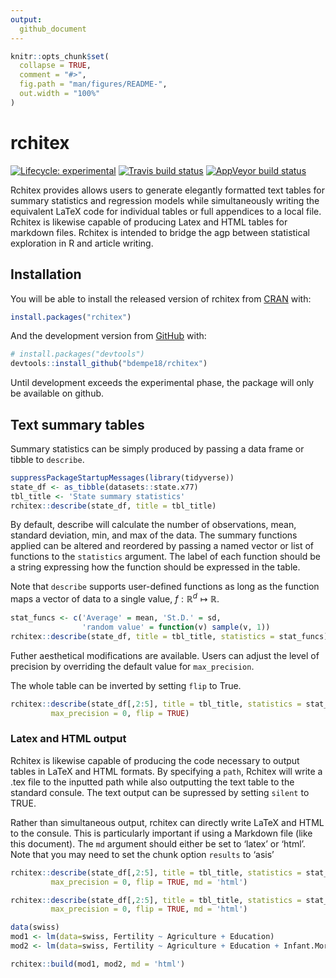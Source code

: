 ```yaml
---
output: 
  github_document
---
```


<!-- <style> -->

<!-- table, th, td { -->
<!-- border: 3 px solid green; -->
<!-- } -->

<!-- td { -->
<!--   style="padding: 0em;" -->
<!-- } -->

</style>

<!-- README.md is generated from README.Rmd. Please edit that file -->

```r
knitr::opts_chunk$set(
  collapse = TRUE,
  comment = "#>",
  fig.path = "man/figures/README-",
  out.width = "100%"
)
```
# rchitex

<!-- badges: start -->
[![Lifecycle: experimental](https://img.shields.io/badge/lifecycle-experimental-orange.svg)](https://www.tidyverse.org/lifecycle/#experimental)
[![Travis build status](https://travis-ci.org/bdempe18/rchitex.svg?branch=master)](https://travis-ci.org/bdempe18/rchitex)
[![AppVeyor build status](https://ci.appveyor.com/api/projects/status/github/bdempe18/rchitex?branch=master&svg=true)](https://ci.appveyor.com/project/bdempe18/rchitex)
<!-- badges: end -->

Rchitex provides allows users to generate elegantly formatted text tables for summary statistics and regression models while simultaneously writing the equivalent LaTeX code for individual tables or full appendices to a local file. Rchitex is likewise capable of producing Latex and HTML tables for markdown files. Rchitex is intended to bridge the agp between statistical exploration in R and article writing.

## Installation

You will be able to install the released version of rchitex from [CRAN](https://CRAN.R-project.org) with:

``` r
install.packages("rchitex")
```

And the development version from [GitHub](https://github.com/) with:

``` r
# install.packages("devtools")
devtools::install_github("bdempe18/rchitex")
```

Until development exceeds the experimental phase, the package will only be available on github.

## Text summary tables

Summary statistics can be simply produced by passing a data frame or tibble to `describe`. 

``` r
suppressPackageStartupMessages(library(tidyverse))
state_df <- as_tibble(datasets::state.x77)
tbl_title <- 'State summary statistics'
rchitex::describe(state_df, title = tbl_title)

```
By default, describe will calculate the number of observations, mean, standard deviation, min, and max of the data. The summary functions applied can be altered and reordered by passing a named vector or list of functions to the `statistics` argument. The label of each function should be a string expressing how the function should be expressed in the table.

Note that `describe` supports user-defined functions as long as the function maps a vector of data to a single value, $f: \mathbb{R}^d \mapsto \mathbb{R}$.

``` r

stat_funcs <- c('Average' = mean, 'St.D.' = sd, 
                'random value' = function(v) sample(v, 1))
rchitex::describe(state_df, title = tbl_title, statistics = stat_funcs)

```

Futher aesthetical modifications are available. Users can adjust the level of precision by overriding the default value for `max_precision`. 

The whole table can be inverted by setting `flip` to True.

``` r
rchitex::describe(state_df[,2:5], title = tbl_title, statistics = stat_funcs, 
         max_precision = 0, flip = TRUE)
```
### Latex and HTML output
Rchitex is likewise capable of producing the code necessary to output tables in LaTeX and HTML formats. By specifying a `path`, Rchitex will write a .tex file to the inputted path while also outputting the text table to the standard consule. The text output can be supressed by setting `silent` to TRUE.

Rather than simultaneous output, rchitex can directly write LaTeX and HTML to the consule. This is particularly important if using a Markdown file (like this document). The `md` argument should either be set to 'latex' or 'html'. Note that you may need to set the chunk option `results` to 'asis'

``` r
rchitex::describe(state_df[,2:5], title = tbl_title, statistics = stat_funcs, 
         max_precision = 0, flip = TRUE, md = 'html')
```



``` r
rchitex::describe(state_df[,2:5], title = tbl_title, statistics = stat_funcs, 
         max_precision = 0, flip = TRUE, md = 'html')
```

``` r
data(swiss)
mod1 <- lm(data=swiss, Fertility ~ Agriculture + Education)
mod2 <- lm(data=swiss, Fertility ~ Agriculture + Education + Infant.Mortality + Catholic + Examination)

rchitex::build(mod1, mod2, md = 'html')
```
